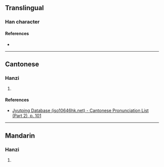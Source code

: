 {{character info/new}}
==Translingual==

===Han character===
{{Han char|rn=46|rad=山|as=12|sn=15|four=|canj=UORM|ids=⿰山翕}}

====References====
* {{Han ref|kx=0319.420|dkj=08474|hdz=10798.130|uh=5D96|ud=23958}}

----

==Cantonese==

===Hanzi===
{{yue-hanzi|jyut=[[jim1]]|y=yim1}}

# {{rfdef|yue|sort=山12}}

====References====
* [http://www.iso10646hk.net/jp/document/download.jsp Jyutping Database (iso10646hk.net) - Cantonese Pronunciation List (Part 2), p. 101]

----

==Mandarin==

===Hanzi===
{{cmn-hanzi|pin=[[yǎn]] ([[yan3]])|wg=yen<sup>3</sup>}}

# {{rfdef|cmn|sort=山12}}